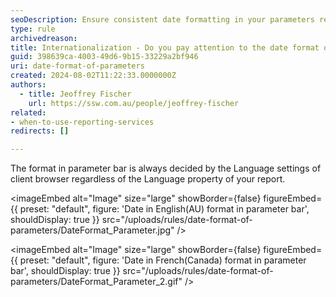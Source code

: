 ```yaml
---
seoDescription: Ensure consistent date formatting in your parameters regardless of browser settings for seamless internationalization.
type: rule
archivedreason:
title: Internationalization - Do you pay attention to the date format of your parameters?
guid: 398639ca-4003-49d6-9b15-33229a2bf946
uri: date-format-of-parameters
created: 2024-08-02T11:22:33.0000000Z
authors:
  - title: Jeoffrey Fischer
    url: https://ssw.com.au/people/jeoffrey-fischer
related:
- when-to-use-reporting-services
redirects: []

---
```


The format in parameter bar is always decided by the Language settings of client browser regardless of the Language property of your report.

<imageEmbed
  alt="Image"
  size="large"
  showBorder={false}
  figureEmbed={{
    preset: "default",
    figure: 'Date in English(AU) format in parameter bar',
    shouldDisplay: true
  }}
  src="/uploads/rules/date-format-of-parameters/DateFormat_Parameter.jpg"
/>


<imageEmbed
  alt="Image"
  size="large"
  showBorder={false}
  figureEmbed={{
    preset: "default",
    figure: 'Date in French(Canada) format in parameter bar',
    shouldDisplay: true
  }}
  src="/uploads/rules/date-format-of-parameters/DateFormat_Parameter_2.gif"
/>